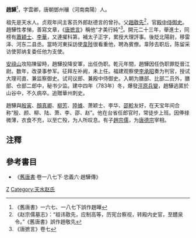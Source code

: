 '''趙驊'''<ref>《舊唐書》一六七、一八七下誤作趙曄</ref>{{BD|？||783年||catIdx=Z}}，字雲卿，唐朝鄧州穰（河南南陽）人。

祖先是天水人。贞观年间主客员外郎赵德言的曾孙。父[[趙敭先|趙敭先]]<ref>《赵宗儒墓志》：“祖讳敭先，应制高等，历宪台察视，转殿内史官，至醴泉令。”《舊唐書》誤作趙敬先</ref>，官[[殿中侍御史|殿中侍御史]]。趙驊性孝悌，善寫文章，《[[唐摭言|唐摭言]]》稱他“才美行純”<ref>《唐摭言》卷七</ref>。開元二十三年，舉進士，同榜有[[蕭穎士|蕭穎士]]、[[李華|李華]]，又連擢科第，補太子正字，累授大理評事。後貶北陽尉，移雷泽、河东二县丞。當時河東採訪使[[韋陟|韋陟]]很看重他，聘為賓僚。韋陟去职后，陈留采访使郭纳复委任他为支使。

[[安祿山|安祿山]]攻陷陳留時，趙驊投降安軍，出任伪职。乾元年間，趙驊因任伪职罪貶晉江尉。数年，改录事参军。征拜左补阙，未上任。福建观察使[[李承昭|李承昭]]奏为判官，授试大理司直、兼监察御史。试司议郎、兼殿中侍御史。入朝为膳部、比部二员外，膳部、仓部二郎中，秘书少监。建中四年（783年）冬，爆發[[涇原兵變|涇原兵變]]，趙驊逃匿於山谷中，不久病卒。追贈華州刺史。

趙驊與[[殷寅|殷寅]]、[[顏真卿|顏真卿]]、[[柳芳_(唐朝)|柳芳]]、[[陸據|陸據]]、萧颖士、李华、[[邵軫|邵軫]]友好，在天宝年间合称“殷、颜、柳、陆、萧、李、邵、赵”。他在台省任郎官时，常徒步上班。因俸禄微薄，衣食不充，以至亡殁，为人所叹息。有子[[趙宗儒|趙宗儒]]，为[[唐德宗|唐德宗]]宰相。

==注釋==
<references/>

==參考書目==
* 《[[舊唐書|舊唐書]]·卷一八七下·忠義六·趙驊傳》

[[Category:唐朝政治人物|Z]]
[[Category:天水赵氏|Category:天水赵氏]]